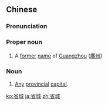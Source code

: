 ==Chinese==
{{zh-forms|[[province]]<br>[[provincial]]|{{nowrap|([[walled]]) [[city]]}}}}
{{wikipedia|Guangzhou}}
===Pronunciation===
{{zh-pron
|m=Shěngchéng
|cat=pn,n
}}
===Proper noun===
{{zh-proper noun}}
# {{lb|zh|historical}} A [[former]] [[name]] of [[Guangzhou]] ([[廣州]])

===Noun===
{{zh-noun}}
# [[any|Any]] [[provincial]] [[capital]].

[[ko:省城]]
[[ja:省城]]
[[zh:省城]]